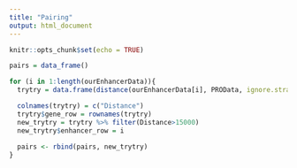 ```yaml
---
title: "Pairing"
output: html_document
---
```


```r
knitr::opts_chunk$set(echo = TRUE)
```


```r
pairs = data_frame()

for (i in 1:length(ourEnhancerData)){
  trytry = data.frame(distance(ourEnhancerData[i], PROData, ignore.strand=TRUE))

  colnames(trytry) = c("Distance")
  trytry$gene_row = rownames(trytry)
  new_trytry = trytry %>% filter(Distance>15000)
  new_trytry$enhancer_row = i
  
  pairs <- rbind(pairs, new_trytry)
}


```

